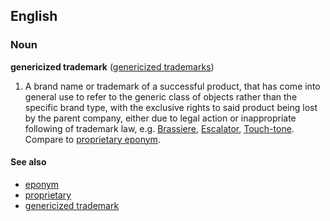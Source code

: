 ==English==
===Noun===
'''genericized trademark''' ([[genericized trademarks]])
{{wikipedia}}

#A brand name or trademark of a successful product, that has come into general use to refer to the generic class of objects rather than the specific brand type, with the exclusive rights to said product being lost by the parent company, either due to legal action or inappropriate following of trademark law, e.g. [[Brassiere]], [[Escalator]], [[Touch-tone]].  Compare to [[proprietary eponym]].


====See also====
*[[eponym]]
*[[proprietary]]
*[[genericized trademark]]